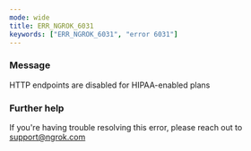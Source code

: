 ```yaml
---
mode: wide
title: ERR_NGROK_6031
keywords: ["ERR_NGROK_6031", "error 6031"]
---
```


### Message

HTTP endpoints are disabled for HIPAA-enabled plans

### Further help

If you're having trouble resolving this error, please reach out to [support@ngrok.com](mailto:support@ngrok.com?subject=Help%20with%20ERR_NGROK_6031)
